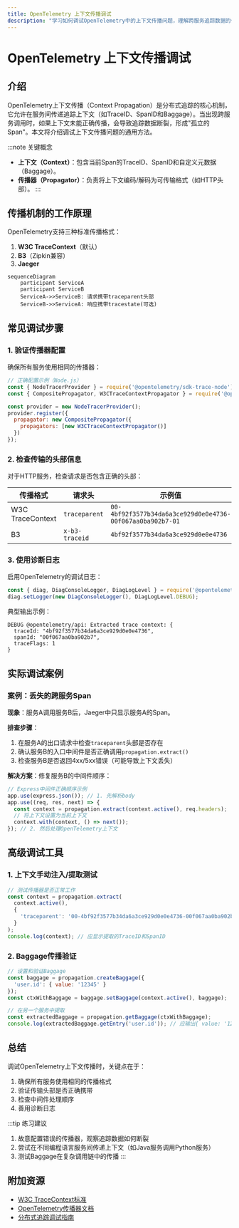 ```yaml
---
title: OpenTelemetry 上下文传播调试
description: "学习如何调试OpenTelemetry中的上下文传播问题，理解跨服务追踪数据的传递机制。"
---
```


# OpenTelemetry 上下文传播调试

## 介绍

OpenTelemetry上下文传播（Context Propagation）是分布式追踪的核心机制，它允许在服务间传递追踪上下文（如TraceID、SpanID和Baggage）。当出现跨服务调用时，如果上下文未能正确传播，会导致追踪数据断裂，形成"孤立的Span"。本文将介绍调试上下文传播问题的通用方法。

:::note 关键概念
- **上下文（Context）**：包含当前Span的TraceID、SpanID和自定义元数据（Baggage）。
- **传播器（Propagator）**：负责将上下文编码/解码为可传输格式（如HTTP头部）。
:::

## 传播机制的工作原理

OpenTelemetry支持三种标准传播格式：
1. **W3C TraceContext**（默认）
2. **B3**（Zipkin兼容）
3. **Jaeger**

```mermaid
sequenceDiagram
    participant ServiceA
    participant ServiceB
    ServiceA->>ServiceB: 请求携带traceparent头部
    ServiceB->>ServiceA: 响应携带tracestate(可选)
```

## 常见调试步骤

### 1. 验证传播器配置

确保所有服务使用相同的传播器：

```javascript
// 正确配置示例（Node.js）
const { NodeTracerProvider } = require('@opentelemetry/sdk-trace-node');
const { CompositePropagator, W3CTraceContextPropagator } = require('@opentelemetry/core');

const provider = new NodeTracerProvider();
provider.register({
  propagator: new CompositePropagator({
    propagators: [new W3CTraceContextPropagator()]
  })
});
```

### 2. 检查传输的头部信息

对于HTTP服务，检查请求是否包含正确的头部：

| 传播格式       | 请求头                  | 示例值                              |
|----------------|-------------------------|-----------------------------------|
| W3C TraceContext | `traceparent`          | `00-4bf92f3577b34da6a3ce929d0e0e4736-00f067aa0ba902b7-01` |
| B3             | `x-b3-traceid`         | `4bf92f3577b34da6a3ce929d0e0e4736` |

### 3. 使用诊断日志

启用OpenTelemetry的调试日志：

```javascript
const { diag, DiagConsoleLogger, DiagLogLevel } = require('@opentelemetry/api');
diag.setLogger(new DiagConsoleLogger(), DiagLogLevel.DEBUG);
```

典型输出示例：
```
DEBUG @opentelemetry/api: Extracted trace context: {
  traceId: "4bf92f3577b34da6a3ce929d0e0e4736",
  spanId: "00f067aa0ba902b7",
  traceFlags: 1
}
```

## 实际调试案例

### 案例：丢失的跨服务Span

**现象**：服务A调用服务B后，Jaeger中只显示服务A的Span。

**排查步骤**：
1. 在服务A的出口请求中检查`traceparent`头部是否存在
2. 确认服务B的入口中间件是否正确调用`propagation.extract()`
3. 检查服务B是否返回4xx/5xx错误（可能导致上下文丢失）

**解决方案**：修复服务B的中间件顺序：

```javascript
// Express中间件正确顺序示例
app.use(express.json()); // 1. 先解析body
app.use((req, res, next) => {
  const context = propagation.extract(context.active(), req.headers);
  // 将上下文设置为当前上下文
  context.with(context, () => next());
}); // 2. 然后处理OpenTelemetry上下文
```

## 高级调试工具

### 1. 上下文手动注入/提取测试

```javascript
// 测试传播器是否正常工作
const context = propagation.extract(
  context.active(),
  {
    'traceparent': '00-4bf92f3577b34da6a3ce929d0e0e4736-00f067aa0ba902b7-01'
  }
);
console.log(context); // 应显示提取的TraceID和SpanID
```

### 2. Baggage传播验证

```javascript
// 设置和验证Baggage
const baggage = propagation.createBaggage({
  'user.id': { value: '12345' }
});
const ctxWithBaggage = baggage.setBaggage(context.active(), baggage);

// 在另一个服务中提取
const extractedBaggage = propagation.getBaggage(ctxWithBaggage);
console.log(extractedBaggage.getEntry('user.id')); // 应输出{ value: '12345' }
```

## 总结

调试OpenTelemetry上下文传播时，关键点在于：
1. 确保所有服务使用相同的传播格式
2. 验证传输头部是否正确携带
3. 检查中间件处理顺序
4. 善用诊断日志

:::tip 练习建议
1. 故意配置错误的传播器，观察追踪数据如何断裂
2. 尝试在不同编程语言服务间传递上下文（如Java服务调用Python服务）
3. 测试Baggage在复杂调用链中的传播
:::

## 附加资源

- [W3C TraceContext标准](https://www.w3.org/TR/trace-context/)
- [OpenTelemetry传播器文档](https://opentelemetry.io/docs/concepts/sdk-configuration/general-sdk-configuration/#propagators)
- [分布式追踪调试指南](https://lightstep.com/blog/distributed-tracing-debugging-guide)